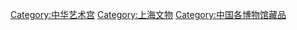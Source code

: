 [[Category:中华艺术宫|Category:中华艺术宫]]
[[Category:上海文物|Category:上海文物]]
[[Category:中国各博物馆藏品|Category:中国各博物馆藏品]]